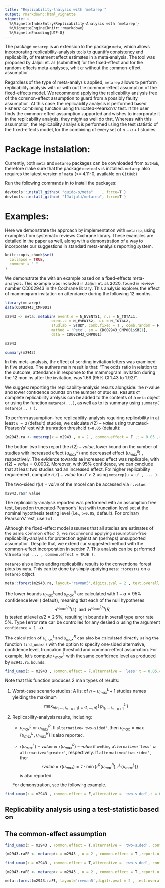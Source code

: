 ```yaml
---
title: "Replicability-Analysis with 'metarep'"
output: rmarkdown::html_vignette
vignette: >
  %\VignetteIndexEntry{Replicability-Analysis with 'metarep'}
  %\VignetteEngine{knitr::rmarkdown}
  %\VignetteEncoding{UTF-8}
---
```


The package `metarep` is an extension to the package `meta`, which allows incorporating replicability-analysis tools to quantify consistency and replicability of treatment effect estimates in a meta-analysis. The tool was proposed by Jaljuli et. al. (submitted) for the fixed-effect and for the random-effects meta-analyses, whit or without the common-effect assumption. 

Regardless of the type of meta-analysis applied, `metarep` allows to perform replicability analysis with or with out the common-effect assumption of the fixed-effects model. We recommend applying the replicability analysis free of the common-effect assumption to guard from a possibly faulty assumption. At this case, the replicability analysis is performed based Fishers' combining function using truncated-Pearson's' test. 
If the user finds the common-effect assumption supported and wishes to incorporate it in the replicability analysis, they might as well do that. Whereas with this assumption, the replicability analysis is performed using the test statistic of the fixed-effects model, for the combining of every set of $n-u+1$ studies. 

# Package instalation: 
Currently, both `meta` and `metarep` packages can be downloaded from `GitHub`, therefore make sure that the package `devtools` is installed. `metarep` also requires the latest version of `meta` (>= 4.11-0, available on `GitHub`)

Run the following commands in \code{console} to install the packages: 
```r
devtools::install_github( "guido-s/meta"    , force=T )
devtools::install_github( "IJaljuli/metarep", force=T )
```
# Examples:
Here we demonstrate the approach  by implementation  with `metarep`, using examples from systematic reviews Cochrane library. These examples are detailed in the paper as well, along with a demonstration of a way to incorporate our suggestions in standard meta-analysis reporting system.
```r
knitr::opts_chunk$set(
  collapse = TRUE,
  comment = " "
)
```

We demonstrate the with an example based on a fixed-effects meta-analysis. This example was included in Jaljuli et. al. 2020, found in review number CD002943 in the Cochrane library. This analysis explores the effect of mammogram invitation on attendance during the following 12 months.

```r
library(metarep)
data(CD002943_CMP001)

m2943 <- meta::metabin( event.e = N_EVENTS1, n.e = N_TOTAL1, 
                     event.c = N_EVENTS2, n.c = N_TOTAL2,
                     studlab = STUDY, comb.fixed = T , comb.random = F,
                     method = 'Peto', sm = CD002943_CMP001$SM[1],
                     data = CD002943_CMP001)

m2943

summary(m2943)
```


In this meta-analysis, the effect of sending invitation letters was examined in five studies. The authors main result is that: "The odds ratio in relation to the outcome, attendance in response to the mammogram invitation during the 12 months after the invitation, was 1.66 (95% CI 1.43 to 1.92)". 

We suggest reporting the replicability-analysis results alongside: the r-value and lower confidence bounds on the number of studies. 
Results of complete replicability analysis can be added to the contents of a `meta` object or using the function `metarep(...)`, as well as to its summary using `summary( metarep(...) )`. 

To perform assumption-free replicability-analysis requiring replicability in at least `u = 2` (default) studies, we calculate $r(2)-value$ using truncated-Pearson's' test with truncation threshold `t=0.05` (default):


```r
(m2943.ra <- metarep(x = m2943 , u = 2 , common.effect = F ,t = 0.05 ,report.u.max = T))
```
The bottom two lines report the $r(2)-value$, lower bound on the number of studies with increased effect ($u^L_{max}$) and decreased effect ($u^R_{max}$) , respectively. 
The evidence towards an increased effect was replicable, with $r(2) − value = 0.0002$. Moreover, with $95\%$ confidence, we can conclude that at least two studies had an increased effect.
For higher replicability requirement, compute $r(u')-value$ for $u'>2$ using `metarep(u = u' , ... )`.

The two-sided $r(u)-value$ of the model can be accessed via `r.value`: 
```r
m2943.ra$r.value
```

The replicability-analysis reported was performed with an assumption free test, based on truncated-Pearson's' test with truncation level set at the nominal hypothesis testing level (i.e., `t=0.05`, default). For ordinary Pearson's' test, use `t=1`. 

Although the fixed-effect model assumes that all studies are estimates of the same common effect $\theta$, we recommend applying assumption-free replicability-analysis for protection against an (perhaps) unsupported assumption. Despite that, we extend our suggested method with the common-effect incorporation in section 7. This analysis can be performed via `metarep( ... , common.effect = TRUE )`.

`metarep` also allows adding replicability results to the conventional forest plots by `meta`. This can be done by simply applying `meta::forest()` on a `metarep` object. 


```r
meta::forest(m2943.ra, layout='revman5',digits.pval = 2 , test.overall = T )
```


<!-- The computation of lower bounds on number of studies with replicability of increased \& decreased effects can be suppressed using `metarep( ... , report.u.max = FALSE )` -->


<!-- ```{r remove_bounds, fig.width=8.5, fig.height=3} -->
<!-- meta::forest( metarep(x = m2943, report.u.max = F ), -->
<!--               layout='revman5',digits.pval = 2 , test.overall = T ) -->
<!-- ``` -->


The lower bounds $u^L_{max} \, \text{and} \, u^R_{max}$ are calculated with $1-\alpha = 95\%$ confidence level ( default), meaning that each of the null hypotheses $$H^{u^L_{max}/n}(L) \;\; \text{and}\;\; H^{u^L_{max}/n}(R)$$ is tested at level $\alpha /2 = 2.5\%$, resulting in bounds in overall type error rate $5\%$. Type I error rate can be controlled for any desired $\alpha$ using the argument `confidence = 1 - `$\alpha$.

<!-- Setting `report.u.max = FALSE` can save time when one is only interested in exctracting the $r(u)-value$. The algorithm for computing $u^L_{max} \, \text{and} \, u^R_{max}$ with no assumptions has low complexity of $O( n )$ ( $n$ is the number of studies in the meta-analysis), but it can be quite much when one is performing large amount of replicability analyses at once. However, the computation of these bounds takes $O(2^n)$ if coercing the  $common-effect$ assumption in to the replicability-analysis. -->

The calculation of $u^L_{max} \, \text{and} \, u^R_{max}$ can also be calculated directly using the function `find_umax()` with the option to specify one-sided alternative, confidence level, truncation threshold and common-effect assumption.
For example, let's compute $u^L_{max}$ with the same confidence level as produced by `m2943.ra.bounds`. 
```r
find_umax(x = m2943 , common.effect = F,alternative = 'less',t = 0.05,confidence = 0.975)
```
Note that this function produces 2 main types of results: 

1. Worst-case scenario studies: A list  of $n-u_{max}^L+1$  studies names yielding the maximum
    $$\max_{\forall \{i_1,\dots , i_{n-u+1}\} \subset \{1,\dots , n\} } \{\,p^L_{i_1,\dots , i_{n-u+1}}\,\}$$
1. Replicability-analysis results, including: 

    * $u^L_{max}$ or $u^R_{max}$. If `alternative='two-sided'`, then $u_{max}=\max\{u^L_{max}\, , \, u^R_{max}\}$ is also reported.
    
    * $r(u_{max}^L)-value$ or $r(u_{max}^R)-value$  if setting `alternative='less'` or `alternative='greater'`, respectively.
      If `alternative='two-sided'`, then $$rvalue = r(u_{max}) = 2\cdot\min\{r^R(u_{max}^R) , r^L(u_{max}^L) \}$$ is also reported.
    
    For demonstration, see the following example. 
    
```r
find_umax(x = m2943 , common.effect = F,alternative = 'two-sided',t = 0.05,confidence = 0.95)
```


## Replicability analysis using a test-statistic based on
## The common-effect  assumption

```r
find_umax(x = m2943 , common.effect = T,alternative = 'two-sided', confidence = 0.95)

(m2943.raFE <- metarep(x = m2943 , u = 2 , common.effect = T ,report.u.max = T))


```



```r
find_umax(x = m2943 , common.effect = T,alternative = 'two-sided', confidence = 0.95)

(m2943.raFE <- metarep(x = m2943 , u = 2 , common.effect = T ,report.u.max = T))

meta::forest(m2943.raFE, layout='revman5',digits.pval = 2 , test.overall = T )
```

